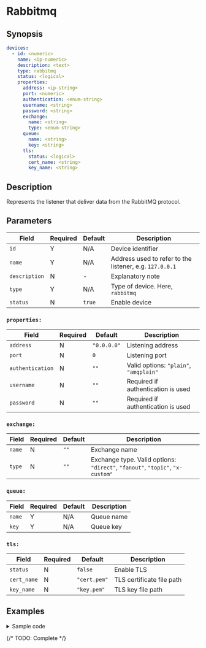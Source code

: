 # Rabbitmq

## Synopsis

```yaml {5}
devices:
  - id: <numeric>
    name: <ip-numeric>
    description: <text>
    type: rabbitmq
    status: <logical>
    properties:
      address: <ip-string>
      port: <numeric>
      authentication: <enum-string>
      username: <string>
      password: <string>
      exchange:
        name: <string>
        type: <enum-string>
      queue:
        name: <string>
        key: <string>
      tls:
        status: <logical>
        cert_name: <string>
        key_name: <string>
```

## Description

Represents the listener that deliver data from the RabbitMQ protocol.

## Parameters

|Field|Required|Default|Description|
|---|---|---|---|
|`id`|Y|N/A|Device identifier|
|`name`|Y|N/A|Address used to refer to the listener, e.g. `127.0.0.1`|
|`description`|N|-|Explanatory note|
|`type`|Y|N/A|Type of device. Here, `rabbitmq`|
|`status`|N|`true`|Enable device|

### `properties:`

|Field|Required|Default|Description|
|---|---|---|---|
|`address`|N|`"0.0.0.0"`|Listening address|
|`port`|N|`0`|Listening port|
|`authentication`|N|`""`|Valid options: `"plain"`, `"amqplain"`|
|`username`|N|`""`|Required if authentication is used|
|`password`|N|`""`|Required if authentication is used|

### `exchange:`

|Field|Required|Default|Description|
|---|---|---|---|
|`name`|N|`""`|Exchange name|
|`type`|N|`""`|Exchange type. Valid options: `"direct"`, `"fanout"`, `"topic"`, `"x-custom"`|

### `queue:`

|Field|Required|Default|Description|
|---|---|---|---|
|`name`|Y|N/A|Queue name|
|`key`|Y|N/A|Queue key|

### `tls:`

|Field|Required|Default|Description|
|---|---|---|---|
|`status`|N|`false`|Enable TLS|
|`cert_name`|N|`"cert.pem"`|TLS certificate file path|
|`key_name`|N|`"key.pem"`|TLS key file path|

## Examples

<details>
<summary>Sample code</summary>
```yaml
```
</details>

{/* TODO: Complete */}